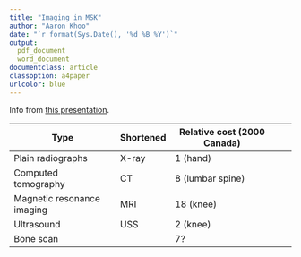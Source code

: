 ```yaml
---
title: "Imaging in MSK"
author: "Aaron Khoo"
date: "`r format(Sys.Date(), '%d %B %Y')`"
output:
  pdf_document
  word_document
documentclass: article
classoption: a4paper
urlcolor: blue
---
```


Info from [this presentation](https://meds.queensu.ca/central/assets/modules/msk_imaging/attach/imaging_slides.pdf).

| Type | Shortened | Relative cost (2000 Canada) |
| -------- | -------- | -------- | -------- | -------- |
| Plain radiographs | X-ray | 1 (hand) |
| Computed tomography | CT | 8 (lumbar spine) |
| Magnetic resonance imaging | MRI | 18 (knee) |
| Ultrasound | USS | 2 (knee) | 
| Bone scan | | 7? | 
